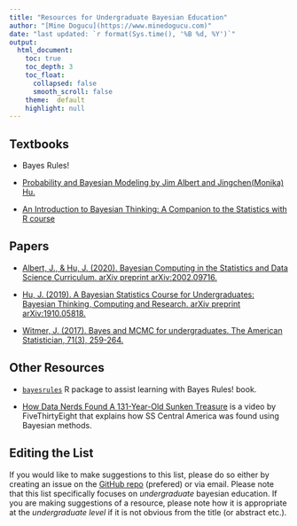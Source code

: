 ```yaml
---
title: "Resources for Undergraduate Bayesian Education"
author: "[Mine Dogucu](https://www.minedogucu.com)"
date: "last updated: `r format(Sys.time(), '%B %d, %Y')`"
output: 
  html_document:
    toc: true
    toc_depth: 3
    toc_float: 
      collapsed: false
      smooth_scroll: false
    theme:  default
    highlight: null
---
```


## Textbooks

- Bayes Rules! 

- [Probability and Bayesian Modeling by Jim Albert and Jingchen(Monika) Hu.](https://bayesball.github.io/BOOK/probability-a-measurement-of-uncertainty.html)

- [An Introduction to Bayesian Thinking: A Companion to the Statistics with R course](https://statswithr.github.io/book/)


## Papers

- [Albert, J., & Hu, J. (2020). Bayesian Computing in the Statistics and Data Science Curriculum. arXiv preprint arXiv:2002.09716.](https://arxiv.org/abs/2002.09716)

- [Hu, J. (2019). A Bayesian Statistics Course for Undergraduates: Bayesian Thinking, Computing and Research. arXiv preprint arXiv:1910.05818.](https://arxiv.org/abs/1910.05818)

- [Witmer, J. (2017). Bayes and MCMC for undergraduates. The American Statistician, 71(3), 259-264.](https://www.tandfonline.com/doi/full/10.1080/00031305.2017.1305289)


## Other Resources 

- [`bayesrules`]() R package to assist learning with Bayes Rules! book.


- [How Data Nerds Found A 131-Year-Old Sunken Treasure](https://fivethirtyeight.com/features/how-data-nerds-found-a-131-year-old-sunken-treasure/) is a video by FiveThirtyEight that explains how SS Central America was found using Bayesian methods. 



## Editing the List

If you would like to make suggestions to this list, please do so either by creating an issue on the [GitHub repo](https://www.github.com/mdogucu/undergrad-bayes) (prefered) or via email. Please note that this list specifically focuses on _undergraduate_ bayesian education. If you are making suggestions of a resource, please note how it is appropriate at the _undergraduate level_ if it is not obvious from the title (or abstract etc.). 

